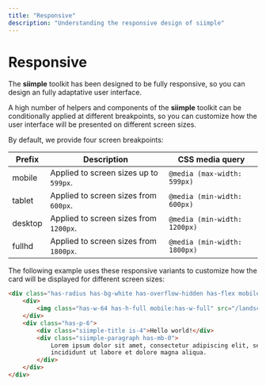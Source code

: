 ```yaml
---
title: "Responsive"
description: "Understanding the responsive design of siimple"
---
```


# Responsive

The **siimple** toolkit has been designed to be fully responsive, so you can design an fully adaptative user interface.

A high number of helpers and components of the **siimple** toolkit can be conditionally applied at different breakpoints, so you can customize how the user interface will be presented on different screen sizes.

By default, we provide four screen breakpoints:

| Prefix | Description | CSS media query |
|--------|-------------|-----------------|
| mobile | Applied to screen sizes up to `599px`. | `@media (max-width: 599px)` |
| tablet | Applied to screen sizes from `600px`. | `@media (min-width: 600px)` |
| desktop | Applied to screen sizes from `1200px`. | `@media (min-width: 1200px)` |
| fullhd | Applied to screen sizes from `1800px`. | `@media (min-width: 1800px)` |


The following example uses these responsive variants to customize how the card will be displayed for different screen sizes:

```html live=true bg=blue-200
<div class="has-radius has-bg-white has-overflow-hidden has-flex mobile:has-flex-column">
    <div>
        <img class="has-w-64 has-h-full mobile:has-w-full" src="/landscape1.jpg" />
    </div>
    <div class="has-p-6">
        <div class="siimple-title is-4">Hello world!</div>
        <div class="siimple-paragraph has-mb-0">
            Lorem ipsum dolor sit amet, consectetur adipiscing elit, sed do eiusmod tempor 
            incididunt ut labore et dolore magna aliqua.
        </div>
    </div>
</div>
``` 

